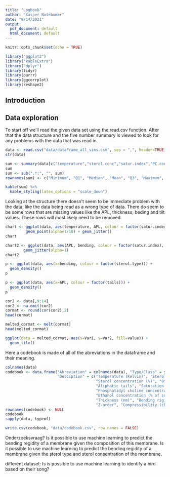 ```yaml
---
title: "Logboek"
author: "Kasper Notebomer"
date: "9/14/2021"
output:
  pdf_document: default
  html_document: default
---
```


```r
knitr::opts_chunk$set(echo = TRUE)
```
```r
library("ggplot2")
library("kableExtra")
library("dplyr")
library(tidyr)
library(purrr)
library(ggcorrplot)
library(reshape2)
```

<!-- * Copyright (c) 2018 Kasper Notebomer. -->
<!-- * Licensed under GPLv3. See gpl.md -->



## Introduction


## Data exploration

To start off we'll read the given data set using the read.csv function. After that the data structure and the five number summary is viewed to look for any problems with the data that was read in.

```r
data <- read.csv("data/dataFrame_all_sims.csv", sep = ",", header=TRUE)
str(data)
```
```r
sum <- summary(data[c("temperature","sterol.conc","satur.index","PC.conc","ethanol.conc","APL", "thickness", "bending", "tilt", "zorder","compress")])
sum 
sum <- sub(".*:", "", sum)
rownames(sum) <- c("Minimum", "Q1", "Median", "Mean", "Q3", "Maximum", "Number of NA's")

kable(sum) %>%
  kable_styling(latex_options = "scale_down")
```
Looking at the structure there doesn't seem to be immediate problem with the data, like the data being read as a wrong type of data. There do seem to be some rows that are missing values like the APL, thickness, beding and tilt values. These rows will most likely need to be removed.

```r
chart <- ggplot(data, aes(temperature, APL, colour = factor(satur.index), shape = factor(ethanol.conc) )) + 
         geom_point(alpha=1/10) + geom_jitter()
chart
```
```r
chart2 <- ggplot(data, aes(APL, bending, colour = factor(satur.index), shape = factor(sterol.type) )) + 
        geom_jitter(alpha=1)
chart2
```
```r
p <- ggplot(data, aes(x=bending, colour = factor(sterol.type))) + 
  geom_density()
p
```
```r
p <- ggplot(data, aes(x=APL, colour = factor(tails))) + 
  geom_density()
p
```
```r
cor2 <- data[,9:14]
cor2 <- na.omit(cor2)
cormat <- round(cor(cor2),2)
head(cormat)

melted_cormat <- melt(cormat)
head(melted_cormat)

ggplot(data = melted_cormat, aes(x=Var1, y=Var2, fill=value)) + 
  geom_tile()
```



Here a codebook is made of all of the abreviations in the dataframe and their meaning.
```r
colnames(data)
codebook <- data.frame("Abreviation" = colnames(data), "Type/Class" = sapply(data, class), 
                       "Desciption" = c("Temperature (Kelvin)", "Sterol type", 
                                        "Sterol concentration (%)", "Other (phospho)lipids in membrane (headgroup)",
                                        "Aliphatic tails", "Saturation index (double bonds per tail)", 
                                        "Phosphatidyl choline concentration (% of non-sterol lipids)", 
                                        "Ethanol concentration (% of solvent)", "Area per lipid (nm^2)", 
                                        "Thickness (nm)", "Bending rigidity (kB T)", "Tilt angle (degrees)", 
                                        "Z-order", "Compressibility (cN / m)"))
rownames(codebook) <- NULL
codebook
sapply(data, typeof)

write.csv(codebook, "data/codebook.csv", row.names = FALSE)
```


Onderzoeksvraag?
Is it possible to use machine learning to predict the bending regidity of a membrane given the composition of this membrane.
Is it possible to use machine learning to predict the bending regidity of a membrane given the sterol type and sterol consentration of the membrane.

different dataset:
Is is possible to use machine learning to identify a bird based on their song?
